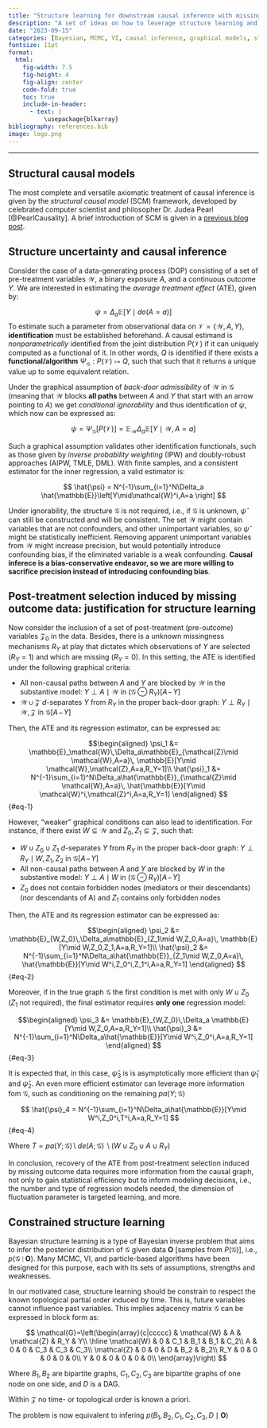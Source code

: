 ```yaml
---
title: "Structure learning for downstream causal inference with missing outcome data"
description: "A set of ideas on how to leverage structure learning and graph uncertainty quantification for downstream causal inference with missing data mechanisms in the outcome variable"
date: "2023-09-15"
categories: [Bayesian, MCMC, VI, causal inference, graphical models, structure learning]
fontsize: 11pt
format: 
  html:
    fig-width: 7.5
    fig-height: 4
    fig-align: center
    code-fold: true
    toc: true
    include-in-header:
      - text: |
          \usepackage{blkarray}
bibliography: references.bib
image: logo.png
---
```


------------------------------------------------------------------------

## Structural causal models

The most complete and versatile axiomatic treatment of causal inference is given by the *structural causal model* (SCM) framework, developed by celebrated computer scientist and philosopher Dr. Judea Pearl [@PearlCausality]. A brief introduction of SCM is given in a [previous blog post](https://johandh2o.github.io/blog/posts/2023-09-01_UQcausality/).

## Structure uncertainty and causal inference

Consider the case of a data-generating process (DGP) consisting of a set of pre-treatment variables $\mathcal{W}$, a binary exposure $A$, and a continuous outcome $Y$. We are interested in estimating the *average treatment effect* (ATE), given by:

$$
    \psi = \Delta_a \mathbb{E}\left[Y\mid do(A=a) \right]
$$
To estimate such a parameter from observational data on $\mathcal{V}=\{\mathcal{W},A,Y\}$, **identification** must be established beforehand. A causal estimand is *nonparametrically* identified from the joint distribution $P(\mathcal{V})$ if it can uniquely computed as a functional of it. In other words, $Q$ is identified if there exists a **functional/algorithm** $\Psi_\mathcal{G}:P(\mathcal{V})\mapsto Q$, such that such that it returns a unique value up to some equivalent relation.

Under the graphical assumption of *back-door admissibility* of $\mathcal{W}$ in $\mathcal{G}$ (meaning that $\mathcal{W}$ blocks **all paths** between $A$ and $Y$ that start with an arrow pointing to $A$) we get *conditional ignorability* and thus identification of $\psi$, which now can be expressed as:

$$
    \psi = \Psi_\mathcal{G}[P(\mathcal{V})] = \mathbb{E}_\mathcal{W}\Delta_a \mathbb{E}\left[Y\mid\mathcal{W},A=a \right] 
$$

Such a graphical assumption validates other identification functionals, such as those given by *inverse probability weighting* (IPW) and doubly-robust approaches (AIPW, TMLE, DML). With finite samples, and a consistent estimator for the inner regression, a valid estimator is:

$$
    \hat{\psi} = N^{-1}\sum_{i=1}^N\Delta_a \hat{\mathbb{E}}\left[Y\mid\mathcal{W}^i,A=a \right] 
$$

::: {.callout-note}
Under ignorability, the structure $\mathcal{G}$ is not required, i.e., if $\mathcal{G}$ is unknown, $\hat{\psi}$ can still be constructed and will be consistent. The set $\mathcal{W}$ might contain variables that are not confounders, and other unimportant variables, so $\hat{\psi}$ might be statistically inefficient. Removing apparent unimportant variables from $\mathcal{W}$ might increase precision, but would potentially introduce confounding bias, if the eliminated variable is a weak confounding. **Causal inferece is a bias-conservative endeavor, so we are more willing to sacrifice precision instead of introducing confounding bias**.  
:::

## Post-treatment selection induced by missing outcome data: justification for structure learning

Now consider the inclusion of a set of post-treatment (pre-outcome) variables $\mathcal{Z}_0$ in the data. Besides, there is a unknown missingness mechanisms $R_Y$ at play that dictates which observations of $Y$ are selected ($R_Y=1$) and which are missing ($R_Y=0$). In this setting, the ATE is identified under the following graphical criteria:

- All non-causal paths between $A$ and $Y$ are blocked by $\mathcal{W}$ in the substantive model: $Y\perp A\mid \mathcal{W}$ in $(\mathcal{G}\ominus R_Y)[A\!-\!Y]$
- $\mathcal{W}\cup\mathcal{Z}$ $d$-separates $Y$ from $R_Y$ in the proper back-door graph: $Y\perp R_Y\mid \mathcal{W},\mathcal{Z}$ in $\mathcal{G}[A\!-\!Y]$

Then, the ATE and its regression estimator, can be expressed as: 

$$\begin{aligned}
\psi_1 &= \mathbb{E}_\mathcal{W}\,\Delta_a\mathbb{E}_{\mathcal{Z}\mid \mathcal{W},A=a}\, \mathbb{E}[Y\mid \mathcal{W},\mathcal{Z},A=a,R_Y=1]\\
\hat{\psi}_1 &=  N^{-1}\sum_{i=1}^N\Delta_a\hat{\mathbb{E}}_{\mathcal{Z}\mid \mathcal{W},A=a}\, \hat{\mathbb{E}}[Y\mid \mathcal{W}^i,\mathcal{Z}^i,A=a,R_Y=1] 
\end{aligned}
$${#eq-1}

However, "weaker" graphical conditions can also lead to identification. For instance, if there exist $W\subseteq\mathcal{W}$ and $Z_0,Z_1\subseteq\mathcal{Z}$, such that: 

- $W\cup Z_0\cup Z_1$ $d$-separates $Y$ from $R_Y$ in the proper back-door graph: $Y\perp R_Y\mid W,Z_1,Z_2$ in $\mathcal{G}[A\!-\!Y]$
- All non-causal paths between $A$ and $Y$ are blocked by $W$ in the substantive model: $Y\perp A\mid W$ in $(\mathcal{G}\ominus R_Y)[A\!-\!Y]$
- $Z_0$ does not contain forbidden nodes (mediators or their descendants) (nor descendants of A) and $Z_1$ contains only forbidden nodes


Then, the ATE and its regression estimator can be expressed as: 

$$\begin{aligned}
\psi_2 &= \mathbb{E}_{W,Z_0}\,\Delta_a\mathbb{E}_{Z_1\mid W,Z_0,A=a}\, \mathbb{E}[Y\mid W,Z_0,Z_1,A=a,R_Y=1]\\
\hat{\psi}_2 &=  N^{-1}\sum_{i=1}^N\Delta_a\hat{\mathbb{E}}_{Z_1\mid W,Z_0,A=a}\, \hat{\mathbb{E}}[Y\mid W^i,Z_0^i,Z_1^i,A=a,R_Y=1]
\end{aligned}
$${#eq-2}

Moreover, if in the true graph $\mathcal{G}$ the first condition is met with only $W\cup Z_0$ ($Z_1$ not required), the final estimator requires **only one** regression model:

$$\begin{aligned}
\psi_3 &= \mathbb{E}_{W,Z_0}\,\Delta_a \mathbb{E}[Y\mid W,Z_0,A=a,R_Y=1]\\
\hat{\psi}_3 &=  N^{-1}\sum_{i=1}^N\Delta_a\hat{\mathbb{E}}[Y\mid W^i,Z_0^i,A=a,R_Y=1]
\end{aligned}
$${#eq-3}

It is expected that, in this case, $\hat{\psi}_3$ is is asymptotically more efficient than $\hat{\psi}_1$ and $\hat{\psi}_2$. An even more efficient estimator can leverage more information fom $\mathcal{G}$, such as conditioning on the remaining $pa(Y;\mathcal{G})$

$$
\hat{\psi}_4 =  N^{-1}\sum_{i=1}^N\Delta_a\hat{\mathbb{E}}[Y\mid W^i,Z_0^i,T^i,A=a,R_Y=1]
$${#eq-4}

Where $T=pa(Y;\mathcal{G})\,\setminus\ de(A;\mathcal{G})\,\setminus (W\cup Z_0\cup A\cup R_Y)$

::: {.callout-tip title="Justification for structure learning"}
In conclusion, recovery of the ATE from post-treatment selection induced by missing outcome data requires more information from the causal graph, not only to gain statistical efficiency but to inform modeling decisions, i.e., the number and type of regression models needed, the dimension of fluctuation parameter is targeted learning, and more.  
:::


## Constrained structure learning

Bayesian structure learning is a type of Bayesian inverse problem that aims to infer the posterior distribution of $\mathcal{G}$ given data $\boldsymbol{O}$ [samples from $P(\mathcal{G})$], i.e., $p(\mathcal{G}\mid\boldsymbol{O})$. Many MCMC, VI, and particle-based algorithms have been designed for this purpose, each with its sets of assumptions, strengths and weaknesses.

In our motivated case, structure learning should be constrain to respect the known topological partial order induced by time. This is, future variables cannot influence past variables. This implies adjacency matrix $\mathcal{G}$ can be expressed in block form as:

$$
\mathcal{G}=\left(\begin{array}{c|ccccc}  
   & \mathcal{W} & A & \mathcal{Z} & R_Y & Y\\ \hline  
   \mathcal{W} & 0 & C_1 & B_1 & B_1 & C_2\\
   A & 0 & 0 & C_3 & C_3 & C_3\\
   \mathcal{Z} & 0 & 0 & D & B_2 & B_2\\
   R_Y & 0 & 0 & 0 & 0 & 0\\
   Y & 0 & 0 & 0 & 0 & 0\\
\end{array}\right)
$$

Where $B_1,B_2$ are bipartite graphs, $C_1,C_2,C_3$ are bipartite graphs of one node on one side, and $D$ is a DAG. 

::: {.callout-note}
Within $\mathcal{Z}$ no time- or topological order is known a priori. 
:::

The problem is now equivalent to infering $p(B_1,B_2,C_1,C_2,C_3,D\mid\boldsymbol{O})$
